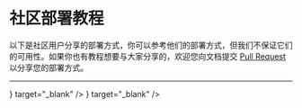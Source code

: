 # 社区部署教程

以下是社区用户分享的部署方式，你可以参考他们的部署方式，但我们不保证它们的可用性。如果你也有教程想要与大家分享的，欢迎您向文档提交 [Pull Request](https://github.com/mx-space/docs/pulls) 以分享您的部署方式。

---


<Cards num={3}>
<Card arrow title="BiliBili 教程 By 喵二" href="https://www.bilibili.com/video/BV14N4y137ZW/" icon={<RiBilibiliFill />} target="_blank" />
<Card arrow title="本地部署 Mix-Space 前后端指南 By Yukina" href="https://blog.cnmobile.link/posts/tutorial/deploy_mix-space_locally" icon={<UilFileAlt />} target="_blank" />
</Cards>
